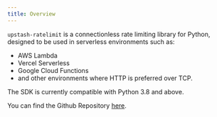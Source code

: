 ```yaml
---
title: Overview
---
```


`upstash-ratelimit` is a connectionless rate limiting library for Python,
designed to be used in serverless environments such as:

-   AWS Lambda
-   Vercel Serverless
-   Google Cloud Functions
-   and other environments where HTTP is preferred over TCP.

The SDK is currently compatible with Python 3.8 and above.

You can find the Github Repository [here](https://github.com/upstash/ratelimit-python).
